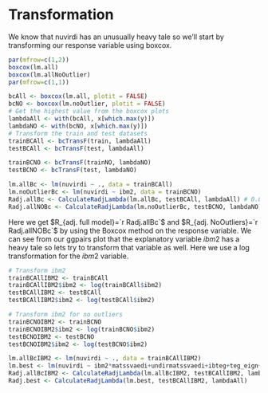 # Transformation

We know that nuvirdi has an unusually heavy tale so we'll start by transforming our response variable using boxcox.

```r
par(mfrow=c(1,2))
boxcox(lm.all)
boxcox(lm.allNoOutlier)
par(mfrow=c(1,1))
```

```r
bcAll <- boxcox(lm.all, plotit = FALSE)
bcNO <- boxcox(lm.noOutlier, plotit = FALSE)
# Get the highest value from the boxcox plots
lambdaAll <- with(bcAll, x[which.max(y)])
lambdaNO <- with(bcNO, x[which.max(y)])
# Transform the train and test datasets
trainBCAll <- bcTransF(train, lambdaAll)
testBCAll <- bcTransF(test, lambdaAll)

trainBCNO <- bcTransF(trainNO, lambdaNO)
testBCNO <- bcTransF(test, lambdaNO)

lm.allBc <- lm(nuvirdi ~ ., data = trainBCAll)
lm.noOutlierBc <- lm(nuvirdi ~ ibm2, data = trainBCNO)
Radj.allBc <- CalculateRadjLambda(lm.allBc, testBCAll, lambdaAll) # 0.8488961 rétt: 0.7643883
Radj.allNOBc <- CalculateRadjLambda(lm.noOutlierBc, testBCNO, lambdaNO)

```

Here we get $R_{adj. full model}=`r Radj.allBc`$ and $R_{adj. NoOutliers}=`r Radj.allNOBc`$ by using the Boxcox method on the response variable. We can see from our ggpairs plot that the explanatory variable $ibm2$ has a heavy tale so lets try to transform that variable as well. Here we use a log transformation for the $ibm2$ variable.

```r
# Transform ibm2 
trainBCAllIBM2 <- trainBCAll
trainBCAllIBM2$ibm2 <- log(trainBCAll$ibm2)
testBCAllIBM2 <- testBCAll
testBCAllIBM2$ibm2 <- log(testBCAll$ibm2)

# Transform ibm2 for no outliers
trainBCNOIBM2 <- trainBCNO
trainBCNOIBM2$ibm2 <- log(trainBCNO$ibm2)
testBCNOIBM2 <- testBCNO
testBCNOIBM2$ibm2 <- log(testBCNO$ibm2)

lm.allBcIBM2 <- lm(nuvirdi ~ ., data = trainBCAllIBM2)
lm.best <- lm(nuvirdi ~ ibm2*matssvaedi+undirmatssvaedi+ibteg+teg_eign+fjeld+k.ar, data = trainBCAllIBM2)
Radj.allBcIBM2 <- CalculateRadjLambda(lm.allBcIBM2, testBCAllIBM2, lambdaAll) # 0.8880478 rétt: 0.8342736
Radj.best <- CalculateRadjLambda(lm.best, testBCAllIBM2, lambdaAll) 

```

